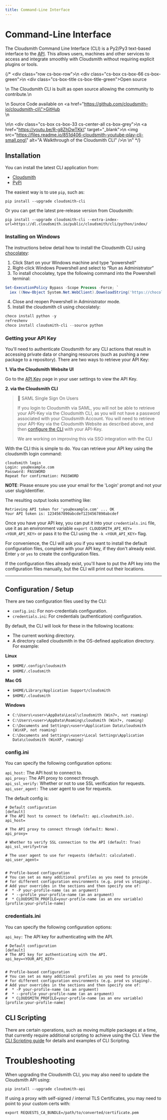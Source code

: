 ```yaml
---
title: Command-Line Interface
---
```


# Command-Line Interface

The Cloudsmith Command Line Interface (CLI) is a Py2/Py3 text-based interface to the <a href="https://api.cloudsmith.io">API</a>. This allows users, machines and other services to access and integrate smoothly with Cloudsmith without requiring explicit plugins or tools.


{/* <div class=\"row cs-box-row\">\n  <div class=\"cs-box cs-box-66 cs-box-green\">\n    <div class=\"cs-box-title cs-box-title-green\">Open source</div><p>\n    The Cloudsmith CLI is built as open source allowing the community to contribute.\n    <p> \n    Source Code available on <a href=\"https://github.com/cloudsmith-io/cloudsmith-cli\">GitHub</a><br>\n    </p>\n</div>\n  <div class=\"cs-box cs-box-33 cs-center-all cs-box-grey\">\n    <a href=\"https://youtu.be/R-g8ZhDwTKk\" target=\"_blank\">\n      <img src=\"https://files.readme.io/851d406-cloudsmith-youtube-play-cli-small.png\" alt=\"A Walkthrough of the Cloudsmith CLI\" /></a>\n  </div>\n</div>" */}


## Installation

You can install the latest CLI application from:

- [Cloudsmith](https://cloudsmith.io/~cloudsmith/repos/cli/packages/)
- [PyPi](https://pypi.python.org/pypi/cloudsmith-cli)

The easiest way is to use `pip`, such as:

```shell
pip install --upgrade cloudsmith-cli
```

Or you can get the latest pre-release version from Cloudsmith:

```shell
pip install --upgrade cloudsmith-cli --extra-index-url=https://dl.cloudsmith.io/public/cloudsmith/cli/python/index/
```

### Installing on Windows

The instructions below detail how to install the Cloudsmith CLI using [chocolatey](https://chocolatey.org/):

1. Click Start on your Windows machine and type “powershell“
2. Right-click Windows Powershell and select to “Run as Administrator“
3. To install chocolatey, type the following command into the Powershell terminal:

```powershell
Set-ExecutionPolicy Bypass -Scope Process -Force; `
  iex ((New-Object System.Net.WebClient).DownloadString('https://chocolatey.org/install.ps1'))
```

4. Close and reopen Powershell in Administrator mode.
5. Install the cloudsmith cli using chocolately:

```powershell
choco install python -y
refreshenv
choco install cloudsmith-cli --source python
```

### Getting your API Key

You'll need to authenticate Cloudsmith for any CLI actions that result in accessing private data or changing resources (such as pushing a new package to a repository). There are two ways to retrieve your API Key:

**1. Via the Cloudsmith Website UI**

Go to the [API Key](https://cloudsmith.io/user/settings/api/) page in your user settings to view the API Key.

**2. via the Cloudsmith CLI**

> 📘 SAML Single Sign On Users
> 
> If you login to Cloudsmith via SAML, you will not be able to retrieve your API-Key via the Cloudsmith CLI, as you will not have a password associated with your Cloudsmith Account.  You will need to retrieve your API-Key via the Cloudsmith Website as described above, and then [configure the CLI](#configuration--setup) with your API-Key. 
> 
> We are working on improving this via SSO integration with the CLI

With the CLI this is simple to do. You can retrieve your API key using the cloudsmith login command:

```
cloudsmith login
Login: you@example.com
Password: PASSWORD
Repeat for confirmation: PASSWORD
```

**NOTE**: Please ensure you use your email for the 'Login' prompt and not your user slug/identifier.

The resulting output looks something like:

```
Retrieving API token for 'you@example.com' ... OK
Your API token is: 1234567890abcdef1234567890abcdef
```

Once you have your API key, you can put it into your `credentials.ini` file, use it as an environment variable `export CLOUDSMITH_API_KEY=<YOUR_API_KEY>` or pass it to the CLI using the `-k <YOUR_API_KEY>` flag.

For convenience, the CLI will ask you if you want to install the default configuration files, complete with your API key, if they don't already exist. Enter `y` or `yes` to create the configuration files. 

If the configuration files already exist, you'll have to put the API key into the configuration files manually, but the CLI will print out their locations.

***

## Configuration / Setup

There are two configuration files used by the CLI:

- `config.ini`: For non-credentials configuration.
- `credentials.ini`: For credentials (authentication) configuration.

By default, the CLI will look for these in the following locations:

- The current working directory.
- A directory called cloudsmith in the OS-defined application directory. For example:

**Linux**

- `$HOME/.config/cloudsmith`
- `$HOME/.cloudsmith`

**Mac OS**

- `$HOME/Library/Application Support/cloudsmith`
- `$HOME/.cloudsmith`

**Windows**

- `C:\Users\<user>\AppData\Local\cloudsmith (Win7+, not roaming)`
- `C:\Users\<user>\AppData\Roaming\cloudsmith (Win7+, roaming)`
- `C:\Documents and Settings\<user>\Application Data\cloudsmith (WinXP, not roaming)`
- `C:\Documents and Settings\<user>\Local Settings\Application Data\cloudsmith (WinXP, roaming)`

### config.ini

You can specify the following configuration options:

`api_host:` The API host to connect to.  
`api_proxy:` The API proxy to connect through.  
`api_ssl_verify:` Whether or not to use SSL verification for requests.  
`api_user_agent:` The user agent to use for requests.

The default config is:

```shell config.ini
# Default configuration
[default]
# The API host to connect to (default: api.cloudsmith.io).
api_host=

# The API proxy to connect through (default: None).
api_proxy=

# Whether to verify SSL connection to the API (default: True)
api_ssl_verify=true

# The user agent to use for requests (default: calculated).
api_user_agent=


# Profile-based configuration
# You can set as many additional profiles as you need to provide
# for different configuration environments (e.g. prod vs staging).
# Add your overrides in the sections and then specify one of:
#  * -P your-profile-name (as an argument)
#  * --profile your-profile-name (an an argument)
#  * CLOUDSMITH_PROFILE=your-profile-name (as an env variable)
[profile:your-profile-name]
```

### credentials.ini

You can specify the following configuration options:

`api_key:` The API key for authenticating with the API.

```shell credentials.ini
# Default configuration
[default]
# The API key for authenticating with the API.
api_key=<YOUR_API_KEY>


# Profile-based configuration
# You can set as many additional profiles as you need to provide
# for different configuration environments (e.g. prod vs staging).
# Add your overrides in the sections and then specify one of:
#  * -P your-profile-name (as an argument)
#  * --profile your-profile-name (an an argument)
#  * CLOUDSMITH_PROFILE=your-profile-name (as an env variable)
[profile:your-profile-name]
```

## CLI Scripting

There are certain operations, such as moving multiple packages at a time, that currently require additional scripting to achieve using the CLI. View the [CLI Scripting guide](https://help.cloudsmith.io/docs/cli-scripting) for details and examples of CLI Scripting.

# Troubleshooting

When upgrading the Cloudsmith CLI, you may also need to update the Cloudsmith API using: 

```shell
pip install --upgrade cloudsmith-api
```

If using a proxy with self-signed / internal TLS Certificates, you may need to point to your custom certs with:

```
export REQUESTS_CA_BUNDLE=/path/to/converted/certificate.pem
```